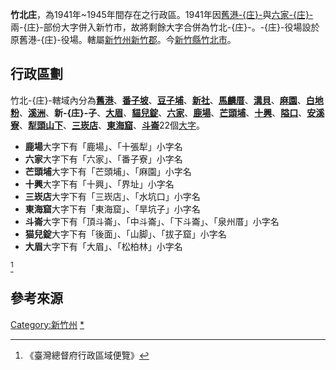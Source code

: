 '''竹北庄'''，為1941年~1945年間存在之行政區。1941年因[[舊港庄|舊港-{庄}-]]與[[六家庄|六家-{庄}-]]兩-{庄}-部份大字併入新竹市，故將剩餘大字合併為竹北-{庄}-。-{庄}-役場設於原舊港-{庄}-役場。轄屬[[新竹州|新竹州]][[新竹郡|新竹郡]]。今[[新竹縣|新竹縣]][[竹北市|竹北市]]。

==行政區劃==
竹北-{庄}-轄域內分為'''[[舊港_(新竹)|舊港]]'''、'''[[番子坡|番子坡]]'''、'''[[豆子埔|豆子埔]]'''、'''[[新社_(新竹縣)|新社]]'''、'''[[馬麟厝|馬麟厝]]'''、'''[[溝貝|溝貝]]'''、'''[[麻園_(新竹縣)|麻園]]'''、'''[[白地粉|白地粉]]'''、'''[[溪洲_(新竹縣)|溪洲]]'''、'''新-{庄}-子'''、'''[[大眉|大眉]]'''、'''[[貓兒錠|貓兒錠]]'''、'''[[六家_(大字)|六家]]'''、'''[[鹿場_(新竹縣)|鹿場]]'''、'''[[芒頭埔|芒頭埔]]'''、'''[[十興|十興]]'''、'''[[隘口_(大字)|隘口]]'''、'''[[安溪寮_(新竹縣)|安溪寮]]'''、'''[[犁頭山下|犁頭山下]]'''、'''[[三崁店_(新竹縣)|三崁店]]'''、'''[[東海窟|東海窟]]'''、'''[[斗崙|斗崙]]'''22個[[大字_(行政區劃)|大字]]。

*'''鹿場'''大字下有「鹿場」、「十張犁」小字名
*'''六家'''大字下有「六家」、「番子寮」小字名
*'''芒頭埔'''大字下有「芒頭埔」、「麻園」小字名
*'''十興'''大字下有「十興」、「界址」小字名
*'''三崁店'''大字下有「三崁店」、「水坑口」小字名
*'''東海窟'''大字下有「東海窟」、「旱坑子」小字名
*'''斗崙'''大字下有「頂斗崙」、「中斗崙」、「下斗崙」、「泉州厝」小字名
*'''猫兒錠'''大字下有「後面」、「山脚」、「拔子窟」小字名
*'''大眉'''大字下有「大眉」、「松柏林」小字名
<ref>《臺灣總督府行政區域便覽》</ref>

== 參考來源 ==
{{reflist}}

{{新竹郡}}
{{新竹州}}

[[Category:新竹州|Category:新竹州]]
[[Category:竹北市|*]]
